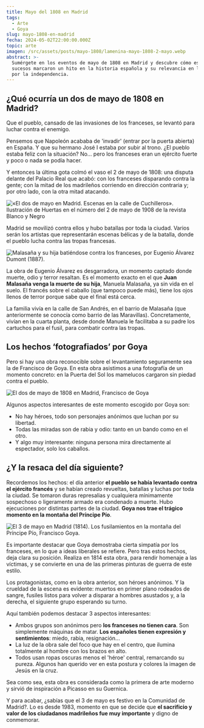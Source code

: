 ```yaml
---
title: Mayo del 1808 en Madrid
tags:
  - Arte
  - Goya
slug: mayo-1808-en-madrid
fecha: 2024-05-02T22:00:00.000Z
topic: arte
imagen: /src/assets/posts/mayo-1808/lamenina-mayo-1808-2-mayo.webp
abstract: >-
  Sumérgete en los eventos de mayo de 1808 en Madrid y descubre cómo estos
  sucesos marcaron un hito en la historia española y su relevancia en la lucha
  por la independencia.
---
```


## ¿Qué ocurría un dos de mayo de 1808 en Madrid?

Que el pueblo, cansado de las invasiones de los franceses, se levantó para luchar contra el enemigo.

Pensemos que Napoleón acababa de 'invadir' (entrar por la puerta abierta) en España. Y que su hermano José I estaba por subir al trono. ¿El pueblo estaba feliz con la situación? No… pero los franceses eran un ejército fuerte y poco o nada se podía hacer.

Y entonces la última gota colmó el vaso el 2 de mayo de 1808: una disputa delante del Palacio Real que acabó: con los franceses disparando contra la gente; con la mitad de los madrileños corriendo en dirección contraria y; por otro lado, con la otra mitad atacando.

![«El dos de mayo en Madrid. Escenas en la calle de Cuchilleros». Ilustración de Huertas en el número del 2 de mayo de 1908 de la revista Blanco y Negro](/src/assets/posts/mayo-1808/lamenina-mayo-1808-calle-cuchilleros.webp "«El dos de mayo en Madrid. Escenas en la calle de Cuchilleros». Ilustración de Huertas en el número del 2 de mayo de 1908 de la revista Blanco y Negro")

Madrid se movilizó contra ellos y hubo batallas por toda la ciudad. Varios serán los artistas que representarán escenas bélicas y de la batalla, donde el pueblo lucha contra las tropas francesas.

![Malasaña y su hija batiéndose contra los franceses, por Eugenio Álvarez Dumont (1887).](/src/assets/posts/mayo-1808/lamenina-mayo-1808-malasana-contra-franceses.webp "Malasaña y su hija batiéndose contra los franceses, por Eugenio Álvarez Dumont (1887).")

La obra de Eugenio Álvarez es desgarradora, un momento captado donde muerte, odio y terror resaltan. Es el momento exacto en el que **Juan Malasaña venga la muerte de su hija**, Manuela Malasaña, ya sin vida en el suelo. El francés sobre el caballo (que tampoco puede más), tiene los ojos llenos de terror porque sabe que el final está cerca.

La familia vivía en la calle de San Andrés, en el barrio de Malasaña (que anteriormente se conocía como barrio de las Maravillas). Concretamente, vivían en la cuarta planta, desde donde Manuela le facilitaba a su padre los cartuchos para el fusil, para combatir contra las tropas.

## Los hechos ‘fotografiados’ por Goya

Pero si hay una obra reconocible sobre el levantamiento seguramente sea la de Francisco de Goya. En esta obra asistimos a una fotografía de un momento concreto: en la Puerta del Sol los mamelucos cargaron sin piedad contra el pueblo.

![El dos de mayo de 1808 en Madrid, Francisco de Goya](/src/assets/posts/mayo-1808/lamenina-mayo-1808-2-mayo.webp "El dos de mayo de 1808 en Madrid, Francisco de Goya")

Algunos aspectos interesantes de este momento escogido por Goya son:

* No hay héroes, todo son personajes anónimos que luchan por su libertad.
* Todas las miradas son de rabia y odio: tanto en un bando como en el otro.
* Y algo muy interesante: ninguna persona mira directamente al espectador, solo los caballos.

## ¿Y la resaca del día siguiente?

Recordemos los hechos: el día anterior **el pueblo se había levantado contra el ejército francés** y se habían creado revueltas, batallas y luchas por toda la ciudad. Se tomaron duras represalias y cualquiera mínimamente sospechoso o ligeramente armado era condenado a muerte. Hubo ejecuciones por distintas partes de la ciudad. **Goya nos trae el trágico momento en la montaña del Príncipe Pío**.

![El 3 de mayo en Madrid (1814). Los fusilamientos en la montaña del Príncipe Pío, Francisco Goya.](/src/assets/posts/mayo-1808/lamenina-mayo-1808-fusilamientos-3-mayo.webp "El 3 de mayo en Madrid (1814). Los fusilamientos en la montaña del Príncipe Pío, Francisco Goya.")

Es importante destacar que Goya demostraba cierta simpatía por los franceses, en lo que a ideas liberales se refiere. Pero tras estos hechos, deja clara su posición. Realiza en 1814 esta obra, para rendir homenaje a las víctimas, y se convierte en una de las primeras pinturas de guerra de este estilo.

Los protagonistas, como en la obra anterior, son héroes anónimos. Y la crueldad de la escena es evidente: muertos en primer plano rodeados de sangre, fusiles listos para volver a disparar a hombres asustados y, a la derecha, el siguiente grupo esperando su turno.

Aquí también podemos destacar 3 aspectos interesantes:

* Ambos grupos son anónimos pero **los franceses no tienen cara**. Son simplemente máquinas de matar. **Los españoles tienen expresión y sentimientos**: miedo, rabia, resignación...
* La luz de la obra sale del foco que hay en el centro, que ilumina totalmente al hombre con los brazos en alto.
* Todos usan ropas oscuras menos el 'héroe' central, remarcando su pureza. Algunos han querido ver en esta postura y colores la imagen de Jesús en la cruz.

Sea como sea, esta obra es considerada como la primera de arte moderno y sirvió de inspiración a Picasso en su Guernica.

Y para acabar, ¿sabías que el 3 de mayo es festivo en la Comunidad de Madrid?. Lo es desde 1983, momento en que se decide que **el sacrificio y valor de los ciudadanos madrileños fue muy importante** y digno de conmemorar.
